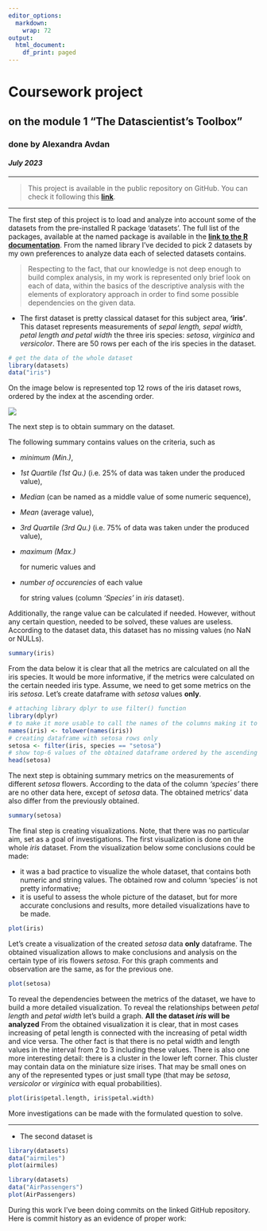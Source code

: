 ```yaml
---
editor_options:
  markdown:
    wrap: 72
output:
  html_document:
    df_print: paged
---
```


# Coursework project

## on the module 1 "The Datascientist's Toolbox"

### **done by Alexandra Avdan**

#### *July 2023*

------------------------------------------------------------------------

> This project is available in the public repository on GitHub. You can
> check it following this
> [**link**](https://github.com/AlexashaSova/module1_coursework_avdan.git).

------------------------------------------------------------------------

The first step of this project is to load and analyze into account some
of the datasets from the pre-installed R package 'datasets'. The full
list of the packages, available at the named package is available in the
[**link to the R
documentation**](https://stat.ethz.ch/R-manual/R-devel/library/datasets/html/00Index.html).
From the named library I've decided to pick 2 datasets by my own
preferences to analyze data each of selected datasets contains.

> Respecting to the fact, that our knowledge is not deep enough to build
> complex analysis, in my work is represented only brief look on each of
> data, within the basics of the descriptive analysis with the elements
> of exploratory approach in order to find some possible dependencies on
> the given data.

-   The first dataset is pretty classical dataset for this subject area,
    **'iris'**. This dataset represents measurements of *sepal length,
    sepal width, petal length and petal width* the three iris species: *setosa*,
    *virginica* and *versicolor*. There are 50 rows per each of the iris
    species in the dataset.

```r
# get the data of the whole dataset
library(datasets)
data("iris")
```

On the image below is represented top 12 rows of the iris dataset rows,
ordered by the index at the ascending order.

![](images/iris_dataset.jpg)

The next step is to obtain summary on the dataset.

The following summary contains values on the criteria, such as

-   *minimum (Min.)*,

-   *1st Quartile (1st Qu.)* (i.e. 25% of data was taken under the
    produced value),

-   *Median* (can be named as a middle value of some numeric sequence),

-   *Mean* (average value),

-   *3rd Quartile (3rd Qu.)* (i.e. 75% of data was taken under the
    produced value),

-   *maximum (Max.)*

    for numeric values and

-   *number of occurencies* of each value

    for string values (column *'Species'* in *iris* dataset).

Additionally, the range value can be calculated if needed. However,
without any certain question, needed to be solved, these values are
useless. According to the dataset data, this dataset has no missing
values (no NaN or NULLs).

```r
summary(iris)
```

From the data below it is clear that all the metrics are calculated on
all the iris species. It would be more informative, if the metrics were
calculated on the certain needed iris type. Assume, we need to get some
metrics on the iris *setosa*. Let's create dataframe with *setosa*
values **only**.

```r
# attaching library dplyr to use filter() function
library(dplyr)
# to make it more usable to call the names of the columns making it to lowercase 
names(iris) <- tolower(names(iris))
# creating dataframe with setosa rows only
setosa <- filter(iris, species == "setosa")
# show top-6 values of the obtained dataframe ordered by the ascending of the index
head(setosa)
```

The next step is obtaining summary metrics on the measurements of
different *setosa* flowers. According to the data of the column
*'species'* there are no other data here, except of *setosa* data. The
obtained metrics' data also differ from the previously obtained.

```r
summary(setosa)
```

The final step is creating visualizations. Note, that there was no
particular aim, set as a goal of investigations. The first visualization
is done on the whole *iris* dataset. From the visualization below some
conclusions could be made:

-   it was a bad practice to visualize the whole dataset, that contains
    both numeric and string values. The obtained row and column
    'species' is not pretty informative;
-   it is useful to assess the whole picture of the dataset, but for
    more accurate conclusions and results, more detailed visualizations
    have to be made.

```r
plot(iris)
```

Let's create a visualization of the created *setosa* data **only**
dataframe. The obtained visualization allows to make conclusions and
analysis on the certain type of iris flowers *setosa*. For this graph
comments and observation are the same, as for the previous one.

```r
plot(setosa)
```

To reveal the dependencies between the metrics of the dataset, we have to build a more detailed visualization.
To reveal the relationships between *petal length* and *petal width* let's build a graph. **All the dataset *iris* will be analyzed**
From the obtained visualization it is clear, that in most cases increasing of petal length is connected with the increasing of petal width and vice versa.
The other fact is that there is no petal width and length values in the interval from 2 to 3 including these values. 
There is also one more interesting detail: there is a cluster in the lower left corner. This cluster may contain data on the miniature size irises. That may be small ones on any of the represented types or just small type (that may be *setosa*, *versicolor* or *virginica* with equal probabilities). 

```r
plot(iris$petal.length, iris$petal.width)
```

More investigations can be made with the formulated question to solve.

------------------------------------------------------------------------

-   The second dataset is

```r
library(datasets)
data("airmiles")
plot(airmiles)

```

```r
library(datasets)
data("AirPassengers")
plot(AirPassengers)
```


During this work I've been doing commits on the linked GitHub
repository. Here is commit history as an evidence of proper work:

![]()
